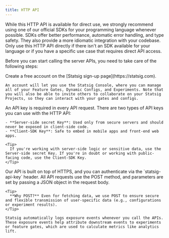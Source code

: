 ```yaml
---
title: HTTP API
---
```


<Warning>
While this HTTP API is available for direct use, we strongly recommend using one of our official SDKs for your programming language whenever possible. SDKs offer better performance, automatic error handling, and type safety. They also provide a more idiomatic integration with your codebase. Only use this HTTP API directly if there isn't an SDK available for your language or if you have a specific use case that requires direct API access.
</Warning>

Before you can start calling the server APIs, you need to take care of the following steps:

<Steps>
  <Step title="Create a free account on Statsig">
    Create a free account on the [Statsig sign-up page](https://statsig.com).
    
    An account will let you use the Statsig Console, where you can manage all of your Feature Gates, Dynamic Configs, and Experiments. Note that you will also be able to invite others to collaborate on your Statsig Projects, so they can interact with your gates and configs.
  </Step>

  <Step title="Get an API key from the Statsig Console">
    An API key is required in every API request. There are two types of API keys you can use with the HTTP API:

    - **Server-side secret Key**: Used only from secure servers and should never be exposed in client-side code.
    - **Client-SDK Key**: Safe to embed in mobile apps and front-end web apps.

    <Tip>
      If you're working with server-side logic or sensitive data, use the Server-side secret Key. If you're in doubt or working with public-facing code, use the Client-SDK Key.
    </Tip>
  </Step>

  <Step title="Issue API requests">
    Our API is built on top of HTTPS, and you can authenticate via the `statsig-api-key` header. All API requests use the POST method, and parameters are set by passing a JSON object in the request body.

    <Tip>
      **Why POST?** Even for fetching data, we use POST to ensure secure and flexible transmission of user-specific data (e.g., configurations or experiment results).
    </Tip>

    Statsig automatically logs exposure events whenever you call the APIs. These exposure events help attribute downstream events to experiments or feature gates, which are used to calculate metrics like analytics lift.
  </Step>
</Steps>